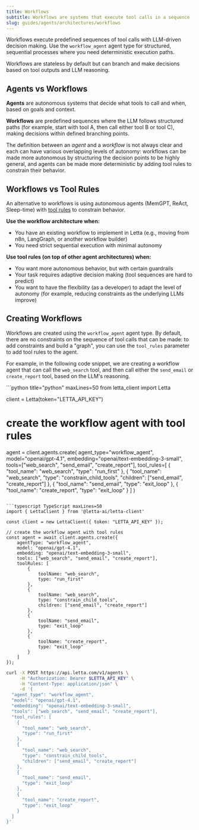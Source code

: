 ```yaml
---
title: Workflows
subtitle: Workflows are systems that execute tool calls in a sequence
slug: guides/agents/architectures/workflows
---
```


Workflows execute predefined sequences of tool calls with LLM-driven decision making. Use the `workflow_agent` agent type for structured, sequential processes where you need deterministic execution paths.

Workflows are stateless by default but can branch and make decisions based on tool outputs and LLM reasoning.

## Agents vs Workflows

**Agents** are autonomous systems that decide what tools to call and when, based on goals and context.

**Workflows** are predefined sequences where the LLM follows structured paths (for example, start with tool A, then call either tool B or tool C), making decisions within defined branching points.

The definition between an *agent* and a *workflow* is not always clear and each can have various overlapping levels of autonomy: workflows can be made more autonomous by structuring the decision points to be highly general, and agents can be made more deterministic by adding tool rules to constrain their behavior.

## Workflows vs Tool Rules

An alternative to workflows is using autonomous agents (MemGPT, ReAct, Sleep-time) with [tool rules](/guides/agents/tool-rules) to constrain behavior.

**Use the workflow architecture when:**
* You have an existing workflow to implement in Letta (e.g., moving from n8n, LangGraph, or another workflow builder)
* You need strict sequential execution with minimal autonomy

**Use tool rules (on top of other agent architectures) when:**
* You want more autonomous behavior, but with certain guardrails
* Your task requires adaptive decision making (tool sequences are hard to predict)
* You want to have the flexibility (as a developer) to adapt the level of autonomy (for example, reducing constraints as the underlying LLMs improve)

## Creating Workflows

Workflows are created using the `workflow_agent` agent type.
By default, there are no constraints on the sequence of tool calls that can be made: to add constraints and build a "graph", you can use the `tool_rules` parameter to add tool rules to the agent.

For example, in the following code snippet, we are creating a workflow agent that can call the `web_search` tool, and then call either the `send_email` or `create_report` tool, based on the LLM's reasoning.

<CodeGroup>
```python title="python" maxLines=50
from letta_client import Letta

client = Letta(token="LETTA_API_KEY")

# create the workflow agent with tool rules
agent = client.agents.create(
    agent_type="workflow_agent",
    model="openai/gpt-4.1",
    embedding="openai/text-embedding-3-small",
    tools=["web_search", "send_email", "create_report"],
    tool_rules=[
        {
            "tool_name": "web_search",
            "type": "run_first"
        },
        {
            "tool_name": "web_search",
            "type": "constrain_child_tools",
            "children": ["send_email", "create_report"]
        },
        {
            "tool_name": "send_email",
            "type": "exit_loop"
        },
        {
            "tool_name": "create_report",
            "type": "exit_loop"
        }
    ]
)
```

```typescript TypeScript maxLines=50
import { LettaClient } from '@letta-ai/letta-client'

const client = new LettaClient({ token: "LETTA_API_KEY" });

// create the workflow agent with tool rules
const agent = await client.agents.create({
    agentType: "workflow_agent",
    model: "openai/gpt-4.1",
    embedding: "openai/text-embedding-3-small",
    tools: ["web_search", "send_email", "create_report"],
    toolRules: [
        {
            toolName: "web_search",
            type: "run_first"
        },
        {
            toolName: "web_search",
            type: "constrain_child_tools",
            children: ["send_email", "create_report"]
        },
        {
            toolName: "send_email",
            type: "exit_loop"
        },
        {
            toolName: "create_report",
            type: "exit_loop"
        }
    ]
});
```

```bash title="curl" maxLines=50
curl -X POST https://api.letta.com/v1/agents \
     -H "Authorization: Bearer $LETTA_API_KEY" \
     -H "Content-Type: application/json" \
     -d '{
  "agent_type": "workflow_agent",
  "model": "openai/gpt-4.1",
  "embedding": "openai/text-embedding-3-small",
  "tools": ["web_search", "send_email", "create_report"],
  "tool_rules": [
    {
      "tool_name": "web_search",
      "type": "run_first"
    },
    {
      "tool_name": "web_search",
      "type": "constrain_child_tools",
      "children": ["send_email", "create_report"]
    },
    {
      "tool_name": "send_email",
      "type": "exit_loop"
    },
    {
      "tool_name": "create_report",
      "type": "exit_loop"
    }
  ]
}'
```
</CodeGroup>
